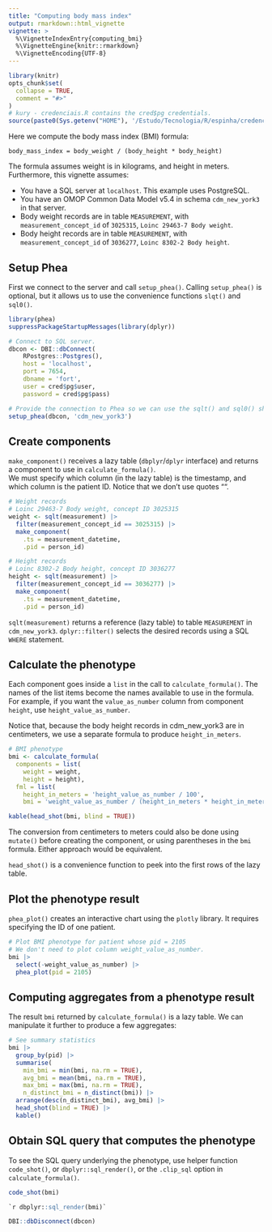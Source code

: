 ```yaml
---
title: "Computing body mass index"
output: rmarkdown::html_vignette
vignette: >
  %\VignetteIndexEntry{computing_bmi}
  %\VignetteEngine{knitr::rmarkdown}
  %\VignetteEncoding{UTF-8}
---
```


```r
library(knitr)
opts_chunk$set(
  collapse = TRUE,
  comment = "#>"
)
# kury - credenciais.R contains the cred$pg credentials.
source(paste0(Sys.getenv("HOME"), '/Estudo/Tecnologia/R/espinha/credenciais.R'))
```

Here we compute the body mass index (BMI) formula:  
  
`body_mass_index = body_weight / (body_height * body_height)`  
  
The formula assumes weight is in kilograms, and height in meters.  
Furthermore, this vignette assumes:  

 - You have a SQL server at `localhost`. This example uses PostgreSQL.
 - You have an OMOP Common Data Model v5.4 in schema `cdm_new_york3` in that server.
 - Body weight records are in table `MEASUREMENT`, with `measurement_concept_id` of `3025315`, `Loinc 29463-7 Body weight`.
 - Body height records are in table `MEASUREMENT`, with `measurement_concept_id` of `3036277`, `Loinc 8302-2 Body height`.
 
## Setup Phea  
First we connect to the server and call `setup_phea()`. Calling `setup_phea()` is optional, but it allows us to use
the convenience functions `slqt()` and `sql0()`.  
```r
library(phea)
suppressPackageStartupMessages(library(dplyr))

# Connect to SQL server.
dbcon <- DBI::dbConnect(
    RPostgres::Postgres(),
    host = 'localhost',
    port = 7654,
    dbname = 'fort',
    user = cred$pg$user,
    password = cred$pg$pass)

# Provide the connection to Phea so we can use the sqlt() and sql0() shorthands.
setup_phea(dbcon, 'cdm_new_york3')
```

## Create components
`make_component()` receives a lazy table (`dbplyr`/`dplyr` interface) and returns a component to use in 
`calculate_formula()`.  
We must specify which column (in the lazy table) is the timestamp, and which column is the patient ID. Notice that we
don't use quotes "".  
```r
# Weight records
# Loinc 29463-7 Body weight, concept ID 3025315
weight <- sqlt(measurement) |>
  filter(measurement_concept_id == 3025315) |>
  make_component(
    .ts = measurement_datetime,
    .pid = person_id)

# Height records
# Loinc 8302-2 Body height, concept ID 3036277
height <- sqlt(measurement) |>
  filter(measurement_concept_id == 3036277) |>
  make_component(
    .ts = measurement_datetime,
    .pid = person_id)
```
`sqlt(measurement)` returns a reference (lazy table) to table `MEASUREMENT` in `cdm_new_york3`. `dplyr::filter()`
selects the desired records using a SQL `WHERE` statement.  

## Calculate the phenotype  
Each component goes inside a `list` in the call to `calculate_formula()`. The names of the list items become 
the names available to use in the formula. For example, if you want the `value_as_number` column from component
`height`, use `height_value_as_number`.  
  
Notice that, because the body height records in cdm_new_york3 are in centimeters, we use a separate formula to produce
`height_in_meters`.  
```r
# BMI phenotype
bmi <- calculate_formula(
  components = list(
    weight = weight,
    height = height),
  fml = list(
    height_in_meters = 'height_value_as_number / 100',
    bmi = 'weight_value_as_number / (height_in_meters * height_in_meters)'))

kable(head_shot(bmi, blind = TRUE))
```
The conversion from centimeters to meters could also be done using `mutate()` before creating the component, or using
parentheses in the `bmi` formula. Either approach would be equivalent.  

`head_shot()` is a convenience function to peek into the first rows of the lazy table.  
  
## Plot the phenotype result  
`phea_plot()` creates an interactive chart using the `plotly` library. It requires specifying the ID of one patient.
```r
# Plot BMI phenotype for patient whose pid = 2105
# We don't need to plot column weight_value_as_number.
bmi |>
  select(-weight_value_as_number) |>
  phea_plot(pid = 2105)
```
## Computing aggregates from a phenotype result  
The result `bmi` returned by `calculate_formula()` is a lazy table. We can manipulate it further to produce a few aggregates:  
```r
# See summary statistics
bmi |>
  group_by(pid) |>
  summarise(
    min_bmi = min(bmi, na.rm = TRUE),
    avg_bmi = mean(bmi, na.rm = TRUE),
    max_bmi = max(bmi, na.rm = TRUE),
    n_distinct_bmi = n_distinct(bmi)) |>
  arrange(desc(n_distinct_bmi), avg_bmi) |>
  head_shot(blind = TRUE) |>
  kable()
```

## Obtain SQL query that computes the phenotype  
To see the SQL query underlying the phenotype, use helper function `code_shot()`, or `dbplyr::sql_render()`, or the `.clip_sql` option in `calculate_formula()`.  
```r
code_shot(bmi)
```
```sql
`r dbplyr::sql_render(bmi)`
```

```r
DBI::dbDisconnect(dbcon)
```
